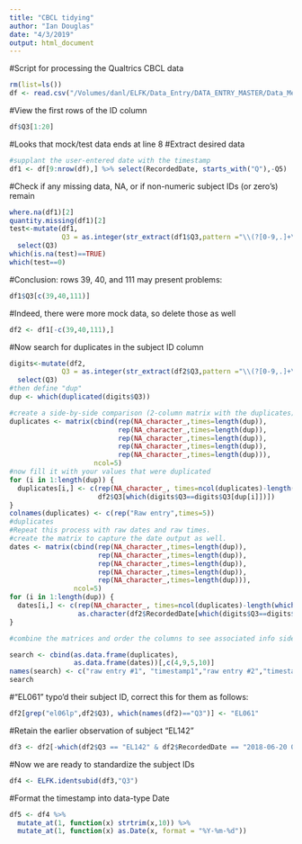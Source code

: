 ```yaml
---
title: "CBCL tidying"
author: "Ian Douglas"
date: "4/3/2019"
output: html_document
---
```

#Script for processing the Qualtrics CBCL data
```r
rm(list=ls())
df <- read.csv("/Volumes/danl/ELFK/Data_Entry/DATA_ENTRY_MASTER/Data_Merge/01 Raw/QUALTRICS/Parent/CBCL raw.csv", stringsAsFactors = FALSE)
```
#View the first rows of the ID column
```r
df$Q3[1:20]
```
#Looks that mock/test data ends at line 8
#Extract desired data
```r
#supplant the user-entered date with the timestamp
df1 <- df[9:nrow(df),] %>% select(RecordedDate, starts_with("Q"),-Q5)
```
#Check if any missing data, NA, or if non-numeric subject IDs (or zero's) remain
```r
where.na(df1)[2]
quantity.missing(df1)[2]
test<-mutate(df1, 
             Q3 = as.integer(str_extract(df1$Q3,pattern ="\\(?[0-9,.]+\\)?"))) %>%
  select(Q3)
which(is.na(test)==TRUE)
which(test==0)
```
#Conclusion: rows 39, 40, and 111 may present problems:
```r
df1$Q3[c(39,40,111)]
```
#Indeed, there were more mock data, so delete those as well
```r
df2 <- df1[-c(39,40,111),]
```
#Now search for duplicates in the subject ID column
```r
digits<-mutate(df2, 
             Q3 = as.integer(str_extract(df2$Q3,pattern ="\\(?[0-9,.]+\\)?"))) %>%
  select(Q3)
#then define "dup"
dup <- which(duplicated(digits$Q3))

#create a side-by-side comparison (2-column matrix with the duplicates)
duplicates <- matrix(cbind(rep(NA_character_,times=length(dup)),
                           rep(NA_character_,times=length(dup)),
                           rep(NA_character_,times=length(dup)),
                           rep(NA_character_,times=length(dup)),
                           rep(NA_character_,times=length(dup))), 
                     ncol=5)
#now fill it with your values that were duplicated
for (i in 1:length(dup)) {
  duplicates[i,] <- c(rep(NA_character_, times=ncol(duplicates)-length(which(digits$Q3==digits$Q3[dup[i]]))),
                      df2$Q3[which(digits$Q3==digits$Q3[dup[i]])])
}
colnames(duplicates) <- c(rep("Raw entry",times=5))
#duplicates
#Repeat this process with raw dates and raw times.
#create the matrix to capture the date output as well.
dates <- matrix(cbind(rep(NA_character_,times=length(dup)),
                      rep(NA_character_,times=length(dup)),
                      rep(NA_character_,times=length(dup)),
                      rep(NA_character_,times=length(dup)),
                      rep(NA_character_,times=length(dup))), 
                ncol=5)
for (i in 1:length(dup)) {
  dates[i,] <- c(rep(NA_character_, times=ncol(duplicates)-length(which(digits$Q3==digits$Q3[dup[i]]))),
                 as.character(df2$RecordedDate[which(digits$Q3==digits$Q3[dup[i]])]))
}

#combine the matrices and order the columns to see associated info side by side.

search <- cbind(as.data.frame(duplicates),
                as.data.frame(dates))[,c(4,9,5,10)]
names(search) <- c("raw entry #1", "timestamp1","raw entry #2","timestamp2")
search
```
#"EL061" typo'd their subject ID, correct this for them as follows:
```r
df2[grep("el06lp",df2$Q3), which(names(df2)=="Q3")] <- "EL061"
```
#Retain the earlier observation of subject "EL142"
```r
df3 <- df2[-which(df2$Q3 == "EL142" & df2$RecordedDate == "2018-06-20 09:41:48"),]
```
#Now we are ready to standardize the subject IDs
```r
df4 <- ELFK.identsubid(df3,"Q3")
```
#Format the timestamp into data-type Date
```r
df5 <- df4 %>% 
  mutate_at(1, function(x) strtrim(x,10)) %>%
  mutate_at(1, function(x) as.Date(x, format = "%Y-%m-%d"))
```

